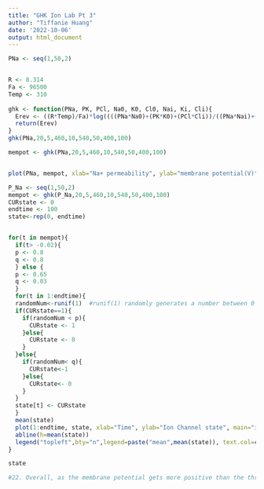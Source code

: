 ```yaml
---
title: "GHK Ion Lab Pt 3"
author: "Tiffanie Huang"
date: '2022-10-06'
output: html_document
---
```


```r

PNa <- seq(1,50,2)


R <- 8.314
Fa <- 96500
Temp <- 310
  
ghk <- function(PNa, PK, PCl, Na0, K0, Cl0, Nai, Ki, Cli){
  Erev <- ((R*Temp)/Fa)*log((((PNa*Na0)+(PK*K0)+(PCl*Cli))/((PNa*Nai)+(PK*Ki)+(PCl*Cl0))))
  return(Erev)
}
ghk(PNa,20,5,460,10,540,50,400,100)

mempot <- ghk(PNa,20,5,460,10,540,50,400,100)


plot(PNa, mempot, xlab="Na+ permeability", ylab="membrane potential(V)", main="Membrane potential vs Na+ permeability",type="o")

```


```r

P_Na <- seq(1,50,2)
mempot <- ghk(P_Na,20,5,460,10,540,50,400,100)
CURstate <- 0
endtime <- 100
state<-rep(0, endtime)


for(t in mempot){
  if(t> -0.02){
  p <- 0.8
  q <- 0.8
  } else {
  p <- 0.65
  q <- 0.03
  }
  for(t in 1:endtime){
  randomNum<-runif(1)  #runif(1) randomly generates a number between 0 and 1   
  if(CURstate==1){
    if(randomNum < p){
      CURstate <- 1
    }else{
      CURstate <- 0
    }
  }else{
    if(randomNum< q){
      CURstate<-1
    }else{
      CURstate<- 0
    }
  }
  state[t] <- CURstate
  }
  mean(state)
  plot(1:endtime, state, xlab="Time", ylab="Ion Channel state", main="ion channel state over time", type="o")
  abline(h=mean(state))
  legend("topleft",bty="n",legend=paste("mean",mean(state)), text.col=c(2))
}

state

#22. Overall, as the membrane potential gets more positive than the threshold value, the channel will be opened more often than it's closed, as when they are less than the threshold value -0.02 V, they will be closed more than they are open. For all the graphs, they  retain one state more often than the other.

```





